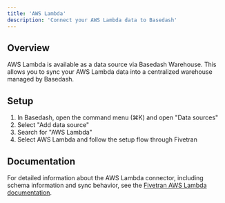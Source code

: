 ```yaml
---
title: 'AWS Lambda'
description: 'Connect your AWS Lambda data to Basedash'
---
```


## Overview

AWS Lambda is available as a data source via Basedash Warehouse. This allows you to sync your AWS Lambda data into a centralized warehouse managed by Basedash.

## Setup

1. In Basedash, open the command menu (⌘K) and open "Data sources"
2. Select "Add data source"
3. Search for "AWS Lambda"
4. Select AWS Lambda and follow the setup flow through Fivetran

## Documentation

For detailed information about the AWS Lambda connector, including schema information and sync behavior, see the [Fivetran AWS Lambda documentation](https://fivetran.com/docs/connectors/functions/aws-lambda).
